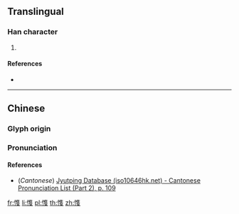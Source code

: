 {{character info/new}}
==Translingual==

===Han character===
{{Han char|rn=61|rad=心|as=10|sn=13|four=93047|canj=POGE|ids=⿰忄隻}}

# {{defn|Han|sort=心10}}

====References====
* {{Han ref|kx=0396.180|dkj=10992|dj=0735.040|hdz=42337.110|uh=612F|ud=24879|bh=DD6E|bd=56686}}

----

==Chinese==
{{zh-forms}}

===Glyph origin===
{{Han etym}}

===Pronunciation===
{{zh-pron
|m=sǒng
|c=sung2
|mc=y
|oc=y
|ma=
|cat=
}}

====References====
* (''Cantonese'') [http://www.iso10646hk.net/jp/document/download.jsp Jyutping Database (iso10646hk.net) - Cantonese Pronunciation List (Part 2), p. 109]

[[fr:愯]]
[[li:愯]]
[[pl:愯]]
[[th:愯]]
[[zh:愯]]